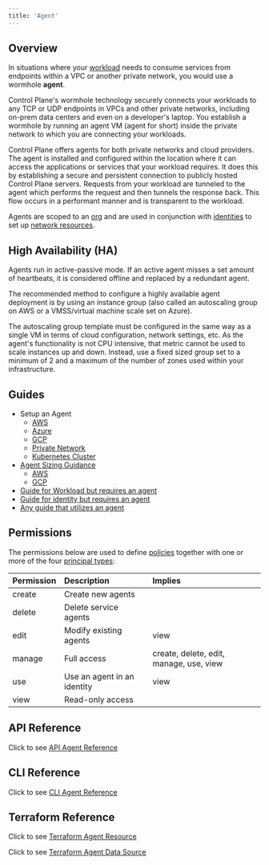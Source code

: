 ```yaml
---
title: 'Agent'
---
```


## Overview

In situations where your [workload](/objects/workload) needs to consume services from endpoints within a VPC or another private network, you would use a wormhole **agent**.

Control Plane's wormhole technology securely connects your workloads to any TCP or UDP endpoints in VPCs and other private networks, including on-prem data centers and even on a developer's laptop. You establish a wormhole by running an agent VM (agent for short) inside the private network to which you are connecting your workloads.

Control Plane offers agents for both private networks and cloud providers. The agent is installed and configured within the location where it can access the applications or services that your workload requires. It does this by establishing a secure and persistent connection to publicly hosted Control Plane servers. Requests from your workload are tunneled to the agent which performs the request and then tunnels the response back. This flow occurs in a performant manner and is transparent to the workload.

Agents are scoped to an [org](/reference/org) and are used in conjunction with [identities](/reference/identity) to set up [network resources](/reference/identity#network-resources-cloud-wormhole).

## High Availability (HA)

Agents run in active-passive mode. If an active agent misses a set amount of heartbeats, it is considered offline and replaced by a redundant agent.

The recommended method to configure a highly available agent deployment is by using an instance group (also called an autoscaling group on AWS or a VMSS/virtual machine scale set on Azure).

The autoscaling group template must be configured in the same way as a single VM in terms of cloud configuration, network settings, etc. As the agent's functionality is not CPU intensive, that metric cannot be used to scale instances up and down. Instead, use a fixed sized group set to a minimum of 2 and a maximum of the number of zones used within your infrastructure.

## Guides

- Setup an Agent
  - [AWS](/guides/setup-an-agent/aws)
  - [Azure](/guides/setup-an-agent/azure)
  - [GCP](/guides/setup-an-agent/gcp)
  - [Private Network](/guides/setup-an-agent/private)
  - [Kubernetes Cluster](/guides/setup-an-agent/k8s)
- [Agent Sizing Guidance](/guides/agent-sizing-guidance/index)
  - [AWS](/guides/agent-sizing-guidance/aws)
  - [GCP](/guides/agent-sizing-guidance/gcp)
- [Guide for Workload but requires an agent](/guides/agent-sizing-guidance/index)
- [Guide for identity but requires an agent](/guides/agent-sizing-guidance/index)
- [Any guide that utilizes an agent](/guides/agent-sizing-guidance/index)

## Permissions

The permissions below are used to define [policies](/reference/policy) together with one or more of the four
[principal types](/concepts/principal_types):

| Permission | Description                 | Implies                                 |
| :--------- | :-------------------------- | :-------------------------------------- |
| create     | Create new agents           |                                         |
| delete     | Delete service agents       |                                         |
| edit       | Modify existing agents      | view                                    |
| manage     | Full access                 | create, delete, edit, manage, use, view |
| use        | Use an agent in an identity | view                                    |
| view       | Read-only access            |                                         |

## API Reference

Click to see [API Agent Reference](/api-reference/agent)

## CLI Reference

Click to see [CLI Agent Reference](/references/cli/agent)

## Terraform Reference

Click to see [Terraform Agent Resource](/references/terraform/resources/cpln_gvc)

Click to see [Terraform Agent Data Source](/references/terraform/data-sources/cpln_gvc)